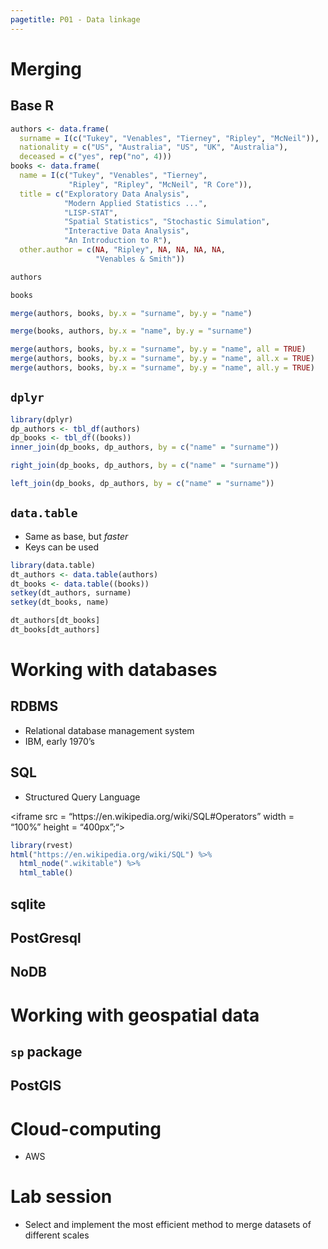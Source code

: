 ```yaml
---
pagetitle: P01 - Data linkage
---
```


# Merging

## Base R

```r
authors <- data.frame(
  surname = I(c("Tukey", "Venables", "Tierney", "Ripley", "McNeil")),
  nationality = c("US", "Australia", "US", "UK", "Australia"),
  deceased = c("yes", rep("no", 4)))
books <- data.frame(
  name = I(c("Tukey", "Venables", "Tierney",
             "Ripley", "Ripley", "McNeil", "R Core")),
  title = c("Exploratory Data Analysis",
            "Modern Applied Statistics ...",
            "LISP-STAT",
            "Spatial Statistics", "Stochastic Simulation",
            "Interactive Data Analysis",
            "An Introduction to R"),
  other.author = c(NA, "Ripley", NA, NA, NA, NA,
                   "Venables & Smith"))
```

```r
authors
```

```r
books
```

```r
merge(authors, books, by.x = "surname", by.y = "name")
```

```r
merge(books, authors, by.x = "name", by.y = "surname")
```

```r
merge(authors, books, by.x = "surname", by.y = "name", all = TRUE)
merge(authors, books, by.x = "surname", by.y = "name", all.x = TRUE)
merge(authors, books, by.x = "surname", by.y = "name", all.y = TRUE)
```

## `dplyr`

```r
library(dplyr)
dp_authors <- tbl_df(authors)
dp_books <- tbl_df((books))
inner_join(dp_books, dp_authors, by = c("name" = "surname"))
```

```r
right_join(dp_books, dp_authors, by = c("name" = "surname"))
```

```r
left_join(dp_books, dp_authors, by = c("name" = "surname"))
```

## `data.table`

- Same as base, but *faster*
- Keys can be used

```r
library(data.table)
dt_authors <- data.table(authors)
dt_books <- data.table((books))
setkey(dt_authors, surname)
setkey(dt_books, name)
```

```r
dt_authors[dt_books]
dt_books[dt_authors]
```

# Working with databases

## RDBMS

- Relational database management system
- IBM, early 1970's

## SQL

- Structured Query Language

<iframe src = "https://en.wikipedia.org/wiki/SQL#Operators" width = "100%" height = "400px";"></iframe>

```r
library(rvest)
html("https://en.wikipedia.org/wiki/SQL") %>%
  html_node(".wikitable") %>% 
  html_table()
```

## sqlite

## PostGresql

## NoDB

# Working with geospatial data

## `sp` package

## PostGIS

# Cloud-computing

- AWS

# Lab session

-   Select and implement the most efficient method to merge datasets of different scales
